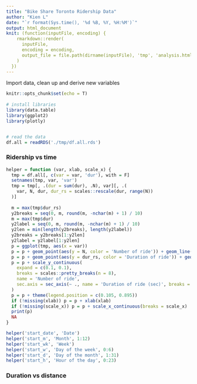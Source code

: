 ```yaml
---
title: "Bike Share Toronto Ridership Data"
author: "Kien L"
date: "`r format(Sys.time(), '%d %B, %Y, %H:%M')`"
output: html_document
knit: (function(inputFile, encoding) {
    rmarkdown::render(
      inputFile,
      encoding = encoding,
      output_file = file.path(dirname(inputFile), 'tmp', 'analysis.html')
    )
  })
---
```


Import data, clean up and derive new variables


```r
knitr::opts_chunk$set(echo = T)
 
# install libraries
library(data.table)
library(ggplot2)
library(plotly)


# read the data
df.all = readRDS('./tmp/df.all.rds')
```


### Ridership vs time
```r

helper = function (var, xlab, scale_x) {
  tmp = df.all[, c(var = var, 'dur'), with = F]
  setnames(tmp, var, 'var')
  tmp = tmp[, .(dur = sum(dur), .N), var][, .(
    var, N, dur, dur_rs = scales::rescale(dur, range(N))
  )]
  
  m = max(tmp$dur_rs)
  y2breaks = seq(0, m, round(m, -nchar(m) + 1) / 10)
  m = max(tmp$dur)
  y2label = seq(0, m, round(m, -nchar(m) + 1) / 10)
  y2len = min(length(y2breaks), length(y2label))
  y2breaks = y2breaks[1:y2len]
  y2label = y2label[1:y2len]
  p = ggplot(tmp, aes(x = var))
  p = p + geom_point(aes(y = N, color = 'Number of ride')) + geom_line(aes(y = N, color = 'Number of ride'))
  p = p + geom_point(aes(y = dur_rs, color = 'Duration of ride')) + geom_line(aes(y = dur_rs, color = 'Duration of ride'))
  p = p + scale_y_continuous(
    expand = c(0.1, 0.1),
    breaks = scales::pretty_breaks(n = 8),
    name = 'Number of ride',
    sec.axis = sec_axis(~ ., name = 'Duration of ride (sec)', breaks = y2breaks, labels = y2label)
  )
  p = p + theme(legend.position = c(0.105, 0.895))
  if (!missing(xlab)) p = p + xlab(xlab)
  if (!missing(scale_x)) p = p + scale_x_continuous(breaks = scale_x)
  print(p)
  NA
}

helper('start_date', 'Date')
helper('start_m', 'Month', 1:12)
helper('start_wk', 'Week')
helper('start_w', 'Day of the week', 0:6)
helper('start_d', 'Day of the month', 1:31)
helper('start_h', 'Hour of the day', 0:23)

```


### Duration vs distance
```r
```